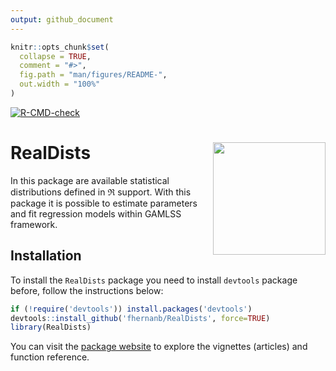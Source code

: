 ```yaml
---
output: github_document
---
```


<!-- README.md is generated from README.Rmd. Please edit that file -->

```r
knitr::opts_chunk$set(
  collapse = TRUE,
  comment = "#>",
  fig.path = "man/figures/README-",
  out.width = "100%"
)
```

<!-- badges: start -->
[![R-CMD-check](https://github.com/fhernanb/RealDists/actions/workflows/R-CMD-check.yaml/badge.svg)](https://github.com/fhernanb/RealDists/actions/workflows/R-CMD-check.yaml)
<!-- badges: end -->


# RealDists <img src="man/figures/logo2.png" align="right" height="180" align="right"/>

In this package are available statistical distributions defined in $\Re$ support. With this package it is possible to estimate parameters and fit regression models within GAMLSS framework.

## Installation

To install the `RealDists` package you need to install `devtools` package before, follow the instructions below:

```r
if (!require('devtools')) install.packages('devtools')
devtools::install_github('fhernanb/RealDists', force=TRUE)
library(RealDists)
```
You can visit the [package website](https://fhernanb.github.io/RealDists/) to explore the vignettes (articles) and function reference. 
